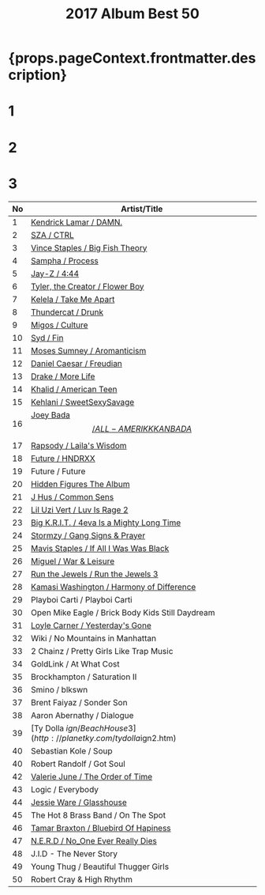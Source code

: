﻿---
title: 2017 Album Best 50
tabs: ['2019', '2018', '2017', '2016']
description: 2017 Black Music Album Best 50 by planet.ky
keywords: '2017, album best 50, CD best 50, black music, Hip-Hop, Rap, Soul, R&B'
---


<h1> {props.pageContext.frontmatter.description} </h1>

<Row>
<Column colMd={3} colLg={3} noGutterMdLeft>
<h1>1</h1>
<Review1 />
</Column>
<Column colMd={3} colLg={3} noGutterMdLeft>
<h1>2</h1>
<Review2 />
</Column>
<Column colMd={3} colLg={3} noGutterMdLeft>
<h1>3</h1>
<Review3 />
</Column>
</Row>

| No  | Artist/Title                                                                          | 
| --  | ------------------------------------------------------------------------------------- | 
| 1	  |[Kendrick Lamar / DAMN.](/review/kendricklamar5L)	                                  |
| 2	  |[SZA / CTRL](/review/sza1L)	                                                          |
| 3	  |[Vince Staples / Big Fish Theory](/review/vincestaples3L)	                          |
| 4	  |[Sampha / Process](http://planetky.com/sampha1.htm)	                                  |
| 5	  |[Jay-Z / 4:44](http://planetky.com/jayz12.htm)	                                      |
| 6	  |[Tyler, the Creator / Flower Boy](http://planetky.com/tyler3.htm)	                  |
| 7	  |[Kelela / Take Me Apart](http://planetky.com/kelela2.htm)	                          |
| 8	  |[Thundercat / Drunk](http://planetky.com/thundercat1.htm)	                          |
| 9	  |[Migos / Culture](http://planetky.com/migos1.htm)	                                  |
| 10  |[Syd / Fin](http://planetky.com/syd1.htm)	                                          |
| 11  |[Moses Sumney / Aromanticism](http://planetky.com/mosessumney1.htm)	                  |
| 12  |[Daniel Caesar / Freudian](/review/danielcaesar1L)	                                  |
| 13  |[Drake / More Life](/review/drake7L)	                                                  |
| 14  |[Khalid / American Teen	](http://planetky.com/khalid1.htm)	                          |
| 15  |[Kehlani / SweetSexySavage](http://planetky.com/kehlani1.htm)	                      |
| 16  |[Joey Bada$$ / ALL-AMERIKKKAN BADA$$	](http://planetky.com/joeybadass2.htm)	          |
| 17  |[Rapsody / Laila's Wisdom](http://planetky.com/rapsody1.htm)	                          |
| 18  |[Future / HNDRXX	](/review/future4L)	                                                  |
| 19  |	Future / Future						                                                  |
| 20  |[Hidden Figures The Album](http://planetky.com/hiddenfigures.htm)	                  |
| 21  |[J Hus / Common Sens](http://planetky.com/jhus1.htm)	                                  |
| 22  |[Lil Uzi Vert / Luv Is Rage 2](http://planetky.com/liluzivert1.htm)	                  |
| 23  |[Big K.R.I.T. / 4eva Is a Mighty Long Time](/review/bigkrit3L)	                      |
| 24  |[Stormzy / Gang Signs & Prayer](http://planetky.com/stormzy1.htm)	                  |
| 25  |[Mavis Staples / If All I Was Was Black](http://planetky.com/mavisstaples4.htm)	      |
| 26  |[Miguel / War & Leisure	](http://planetky.com/miguel3.htm)	                          |
| 27  |[Run the Jewels / Run the Jewels 3](http://planetky.com/runthejewels3.htm)             |
| 28  |[Kamasi Washington / Harmony of Difference](http://planetky.com/kamasiwashington2.htm) |
| 29  |	Playboi Carti / Playboi Carti						                                  |
| 30  |	Open Mike Eagle / Brick Body Kids Still Daydream						              |
| 31  |[Loyle Carner / Yesterday's Gone](/review/loylecarner1L)	                              |
| 32  |	Wiki / No Mountains in Manhattan						                              |
| 33  |	2 Chainz / Pretty Girls Like Trap Music						                          |
| 34  |	GoldLink / At What Cost						                                          |
| 35  |	Brockhampton / Saturation II						                                  |
| 36  |	Smino / blkswn						                                                  |
| 37  |	Brent Faiyaz / Sonder Son						                                      |
| 38  |	Aaron Abernathy / Dialogue						                                      |
| 39  |[Ty Dolla $ign / Beach House 3](http://planetky.com/tydolla$ign2.htm)	              |
| 40  |	Sebastian Kole / Soup						                                          |
| 40  |	Robert Randolf / Got Soul						                                      |
| 42  |[Valerie June / The Order of Time](http://planetky.com/valeriejune1.htm)	              |
| 43  |	Logic / Everybody			                                                          |
| 44  |[Jessie Ware / Glasshouse](/review/jessieware3L)	                                      |
| 45  |	The Hot 8 Brass Band / On The Spot						                              |
| 46  |[Tamar Braxton / Bluebird Of Hapiness](http://planetky.com/tamarbraxton3.htm)	      |
| 47  |[N.E.R.D / No_One Ever Really Dies](http://planetky.com/nerd3.htm)	                  |
| 48  |	J.I.D - The Never Story						                                          |
| 49  |	Young Thug / Beautiful Thugger Girls						                          |
| 50  |	Robert Cray & High Rhythm						                                      | 